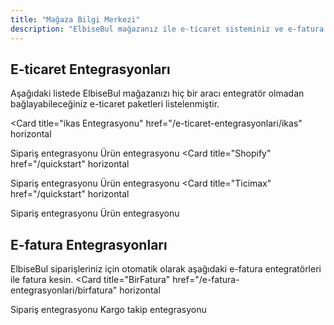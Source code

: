 ```yaml
---
title: "Mağaza Bilgi Merkezi"
description: "ElbiseBul mağazanız ile e-ticaret sisteminiz ve e-fatura entegratörleri arasında bağlantı kurun."
---
```


## E-ticaret Entegrasyonları

Aşağıdaki listede ElbiseBul mağazanızı hiç bir aracı entegratör olmadan bağlayabileceğiniz e-ticaret paketleri listelenmiştir.

<Card
  title="ikas Entegrasyonu"
  href="/e-ticaret-entegrasyonlari/ikas"
  horizontal
>
<Icon icon="check" iconType="solid" /> Sipariş entegrasyonu
<Icon icon="check" iconType="solid" /> Ürün entegrasyonu
</Card>
<Card
  title="Shopify"
  href="/quickstart"
  horizontal
>
<Icon icon="check" iconType="solid" /> Sipariş entegrasyonu
<Icon icon="check" iconType="solid" /> Ürün entegrasyonu
</Card>
<Card
  title="Ticimax"
  href="/quickstart"
  horizontal
>
<Icon icon="check" iconType="solid" /> Sipariş entegrasyonu
<Icon icon="check" iconType="solid" /> Ürün entegrasyonu
</Card>

## E-fatura Entegrasyonları

ElbiseBul siparişleriniz için otomatik olarak aşağıdaki e-fatura entegratörleri ile fatura kesin.
<Card
  title="BirFatura"
  href="/e-fatura-entegrasyonlari/birfatura"
  horizontal
>
<Icon icon="check" iconType="solid" /> Sipariş entegrasyonu
<Icon icon="check" iconType="solid" /> Kargo takip entegrasyonu
</Card>